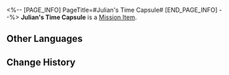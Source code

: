 <%-- [PAGE_INFO]
PageTitle=#Julian's Time Capsule#
[END_PAGE_INFO] --%>
{{Item Infobox
|id          = 140041
|image       = Item Julian's Time Capsule.png
|type        = Mission Item
|invCategory = Missions
|rarity      = 3
|effect      = 
|description = Treasure across time.
}}
{{Description|''"I didn't dig out ninety percent of the time capsules."''}}
'''Julian's Time Capsule''' is a [[Mission Item]].

==Other Languages==
{{Other Languages
|en   = Julian's Time Capsule
|zhs  = 尤利安的时间胶囊
|zht  = 尤利安的時間膠囊
|ja   = ジュリアンのタイムカプセル
|ko   = 줄리안의 타임 캡슐
|es   = Cápsula del tiempo de Julian
|fr   = Capsule temporelle de Julian
|ru   = Капсула времени Джулиана
|th   = แคปซูลกาลเวลาของ Julian
|vi   = Con Nhộng Thời Gian Của Julian
|de   = Julians Zeitkapsel
|id   = Kapsul Waktu Julian
|pt   = Cápsula do Tempo do Julian
}}

==Change History==
{{Change History|1.0}}